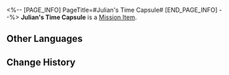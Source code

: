 <%-- [PAGE_INFO]
PageTitle=#Julian's Time Capsule#
[END_PAGE_INFO] --%>
{{Item Infobox
|id          = 140041
|image       = Item Julian's Time Capsule.png
|type        = Mission Item
|invCategory = Missions
|rarity      = 3
|effect      = 
|description = Treasure across time.
}}
{{Description|''"I didn't dig out ninety percent of the time capsules."''}}
'''Julian's Time Capsule''' is a [[Mission Item]].

==Other Languages==
{{Other Languages
|en   = Julian's Time Capsule
|zhs  = 尤利安的时间胶囊
|zht  = 尤利安的時間膠囊
|ja   = ジュリアンのタイムカプセル
|ko   = 줄리안의 타임 캡슐
|es   = Cápsula del tiempo de Julian
|fr   = Capsule temporelle de Julian
|ru   = Капсула времени Джулиана
|th   = แคปซูลกาลเวลาของ Julian
|vi   = Con Nhộng Thời Gian Của Julian
|de   = Julians Zeitkapsel
|id   = Kapsul Waktu Julian
|pt   = Cápsula do Tempo do Julian
}}

==Change History==
{{Change History|1.0}}